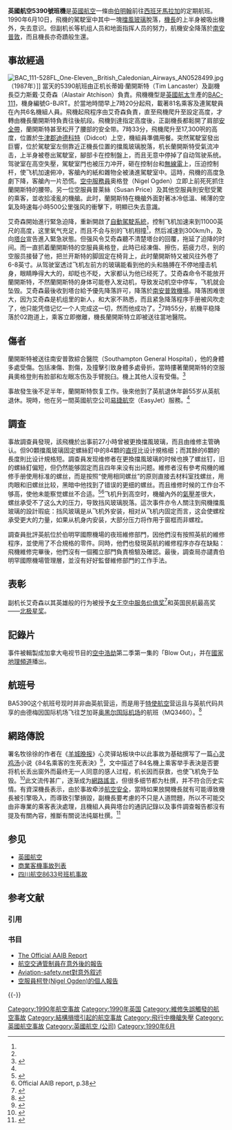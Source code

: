 {{NoteTA
|G1=UK Places
|1=zh-cn:南安普敦;zh-hk:修咸頓;zh-tw:南安普敦;
}}
{{Infobox Airliner accident
|name=英國航空5390號班機事故
|Date=1990年6月10日
|image= G-BJRT BAC1-11 B.A. BHX 15-07-89 (25566356266).jpg
|caption=涉事飞机，1989年7月摄于伯明翰
|Type=駕駛室擋風玻璃因安装不當導致在压力下脱落
|Site={{UK}}[[牛津郡|牛津郡]][[迪考特市|迪考特市]]上空
|Fatalities=0
|Injuries=2
|Aircraft Type=[[英國航太|英國航太]][[BAC-111|BAC-111]]
|Origin={{UK}}[[伯明翰國際機場|伯明翰國際機場]]
|Destination={{ESP}}[[馬拉加機場|馬拉加機場]]
|Operator=[[英國航空|英國航空]]
|Tail Number=G-BJRT
|Passengers=81
|Crew=6
|Survivors=87 (全部)
}}
'''英國航空5390號班機'''是[[英國航空|英國航空]]一條由[[伯明翰|伯明翰]]前往[[西班牙|西班牙]][[馬拉加|馬拉加]]的定期航班。1990年6月10日，飛機的駕駛室中其中一塊[[擋風玻璃|擋風玻璃]]脫落，[[機長|機長]]的上半身被吸出機外，失去意识。但副机长等机组人员和地面指挥人员的努力，航機安全降落於[[南安普敦|南安普敦]]，而且機長亦奇蹟般生還。

==事故經過==
[[File:BAC_111-528FL_One-Eleven,_British_Caledonian_Airways_AN0528499.jpg|thumb]]（1987年）]]
當天的5390航班由正机长蒂姆·蘭開斯特（Tim Lancaster）及副機長亞力斯戴·艾奇森（Alastair Atchison）負責。飛機機型是[[英國航太|英國航太]]生產的[[BAC-111|BAC-111]]，機身編號G-BJRT。於當地時間早上7時20分起飛，載著81名乘客及連駕駛員在內共6名機組人員。飛機起飛程序由艾奇森負責，直至飛機爬升至設定高度，才轉由機長蘭開斯特負責往後航段。飛機到達指定高度後，正副機長都鬆開了肩部[[安全帶|安全帶]]，蘭開斯特甚至松开了腰部的安全带。7時33分，飛機爬升至17,300呎的高度，位置於[[牛津郡|牛津郡]][[迪德科特|迪德科特]]（Didcot）上空，機組員準備用餐。突然駕駛室發出巨響，位於駕駛室左侧靠近正機長位置的擋風玻璃脫落，机长蘭開斯特受氣流冲击，上半身被卷出駕駛室，腳部卡在控制盤上，而且无意中停掉了自动驾驶系统。驾驶室在高空失壓，駕駛室門也被压力冲开，砸在控制台和[[無線電|無線電]]上，压迫控制杆，使飞机加速俯冲，客艙內的紙和雜物全被湧進駕駛室中。這時，飛機的高度急劇下降，客艙內一片恐慌。[[空中服務員|空中服務員]]奥格登（Nigel Ogden）立即上前死死抓住蘭開斯特的腰带。另一位空服員普莱絲（Susan Price）及其他空服員則安慰受驚的乘客，並收拾凌亂的機艙。此时，蘭開斯特在機艙外面對著冰冷低溫、稀薄的空氣及時速每小時500公里强风的衝擊下，明顯已失去意識。

艾奇森開始進行緊急迫降，重新開啟了[[自動駕駛系統|自動駕駛系統]]，控制飞机加速来到11000英尺的高度，这里氧气充足，而且不会与别的飞机相撞<ref name=mayday/>，然后减速到300km/h，及向[[航空交通管制|塔台]]宣告進入緊急狀態。但强风令艾奇森聽不清楚塔台的回覆，拖延了迫降的时间。而一直抓着蘭開斯特的空服員奥格登，此時已经凍傷、擦伤，筋疲力尽，别的空服员接替了他，把兰开斯特的脚固定在椅背上，此时蘭開斯特又被风往外卷了6-8英寸。从驾驶室透过飞机左前方的玻璃能看到他的头和胳膊在不停地撞击机身，眼睛睁得大大的，却眨也不眨，大家都认为他已经死了。艾奇森命令不能放开蘭開斯特，不然蘭開斯特的身体可能卷入发动机，导致发动机空中停车，飞机就会坠毁。艾奇森最後收到塔台給予優先降落許可，降落於[[南安普敦機場|南安普敦機場]]。降落困难很大，因为艾奇森是机组里的新人，和大家不熟悉，而且紧急降落程序手册被风吹走了，他只能凭借记忆一个人完成这一切，然而他成功了。<ref name=OgdenInterview />7時55分，航機平稳降落於02跑道上，乘客立即撤離，機長蘭開斯特立即被送往當地醫院。

==傷者==
蘭開斯特被送往南安普敦綜合醫院（Southampton General Hospital），他的身體多處受傷。包括凍傷、割傷，及撞擊引致身體多處骨折。當時摟著蘭開斯特的空服員奧格登則有脸部和左眼冻伤及手臂脱臼。機上其他人沒有受傷。<ref name=OgdenInterview>{{cite news | title = This is your captain screaming (interview with Nigel Ogden) | work = The Sydney Morning Herald | date = 5 February 2005 | url = http://www.smh.com.au/news/World/This-is-your-captain-screaming/2005/02/04/1107476802601.html | accessdate = 21 April 2008 | archive-date = 2008-04-10 | archive-url = https://web.archive.org/web/20080410002719/http://www.smh.com.au/news/World/This-is-your-captain-screaming/2005/02/04/1107476802601.html | dead-url = no }}</ref>

事故發生後不足半年，蘭開斯特恢复工作。後來他到了英航退休年齡55岁从英航退休。現時，他在另一間英國航空公司[[易捷航空|易捷航空]]（EasyJet）服務。<ref name=OgdenInterview />

==調查==
事故調查員發現，該飛機於出事前27小時曾被更換擋風玻璃，而且由维修主管确认。但90顆擋風玻璃固定螺絲釘中的84顆的[[直徑|直徑]]比设计規格细{{Convert|0.026|in|mm}}；而其餘的6顆的長度則比设计規格短{{Convert|0.1|in|mm}}。調查員发现维修者在更換擋風玻璃的时候也换了螺丝钉，旧的螺絲釘偏短，但仍然能够固定而且四年来没有出问题。維修者沒有參考飛機的維修手册使用标准的螺丝，而是按照“使用相同螺丝”的原则直接去材料室找螺丝，用肉眼和旧螺丝比较，黑暗中他找到了错误的更细的螺丝。而且维修时候的工作台不够高，使他未能察觉螺丝不合适。<ref name=mayday>{{cite news | title = Air Crash Investigation: Blow Out - FULL（加拿大电视节目《空中浩劫》有关此事故的一期节目） |work= | date = 5 February 2005 | url = https://www.youtube.com/watch?v=_ZNoalZ7kpk| accessdate =}}</ref><ref>Official AAIB report, p.38</ref>飞机升到高空时，機艙內外的[[氣壓|氣壓]]差很大，螺丝承受不了这么大的压力，导致挡风玻璃脱落。這次事件亦令人關注到飛機擋風玻璃的設計瑕疵：挡风玻璃是从飞机外安装，相对从飞机内固定而言，这会使螺栓承受更大的力量，如果从机身内安装，大部分压力将作用于窗框而非螺栓。

調查員批評英航位於伯明罕國際機場的夜班維修部門，因他們沒有按照英航的維修程序，並使用了不合規格的零件。同時，他們也發現英航的維修程序亦存在缺點：飛機維修完畢後，他們沒有一個獨立部門負責檢驗及確認。最後，調查局亦譴責伯明罕國際機場管理層，並沒有好好監督維修部門的工作手法。

==表彰==
副机长艾奇森以其英雄般的行为被授予[[女王空中服务价值奖|女王空中服务价值奖]]<ref>{{London Gazette| issue=52767| startpage=27| endpage=| supp=y |date=30 December 1991 |accessdate=18 May 2010}}</ref>和英国民航最高奖——[[北极星奖|北极星奖]]。
==記錄片==
事件被輯製成加拿大电视节目的[[空中浩劫|空中浩劫]]第二季第一集的「Blow Out」，并在[[國家地理頻道|國家地理頻道]]播出。

==航班号==
BA5390这个航班号现时并非由英航营运，而是用于[[特使航空|特使航空]]营运且与英航代码共享的由德梅因国际机场飞往芝加哥[[奥黑尔国际机场|奥黑尔国际机场]]的航班（MQ3460）。<ref>{{cite web|url=http://flightaware.com/live/flight/BAW5390|title=British Airways (BA) #5390 Flight Tracker|publisher=FlightAware|accessdate=30 January 2013}}</ref>

==網路傳說==
署名牧徐徐的作者在《[[羊城晚报|羊城晚报]]》心灵驿站板块中以此事故为基础撰写了一篇[[心灵鸡汤|心灵鸡汤]]小说《84名乘客的生死表決》<ref>{{cite book|author1=梁力|date=2014年11月13日|publisher=广东数字出版|accessdate=2018-05-14|title=84名乘客的生死表決|quote=《心灵驿站》是羊城晚报晚会版的重点栏目心灵驿站的文章结集。每篇文章都是原创，突出小故事讲大道理}}</ref>，文中描述了84名機上乘客举手表決是否要将机长丢出窗外而最终无一人同意的感人过程，机长因而获救，也使飞机免于坠毁。<ref>{{cite news|title=84名乘客的生死表決|url=http://www.ycwb.com/epaper/ycwb/html/2011-03/18/content_1064745.htm|accessdate=2012-12-26|newspaper=羊城晚報|date=2011-03-18|deadurl=yes|archiveurl=https://web.archive.org/web/20121005001329/http://www.ycwb.com/epaper/ycwb/html/2011-03/18/content_1064745.htm|archivedate=2012-10-05}}</ref>此文流传甚广，逐渐成为[[網路謠言|網路謠言]]，但很多细节都为杜撰，并不符合历史实情。有資深機長表示，由於事故牵涉[[航空安全|航空安全]]，當時如果放開機長就有可能導致機長被引擎吸入，而導致引擎損毀，副機長要考慮的不只是人道問題，所以不可能交由非專業的乘客表決處理，且機組人員與塔台的通訊記錄以及事件調查報告都沒有提及有關內容，推斷有關说法纯屬杜撰。<ref>{{cite news|title=網路追追追／死機長或死大家？84名乘客生死表決|url=http://www.nownews.com/n/2012/10/17/365904|accessdate=2012-12-26|newspaper=今日傳媒|date=2012-10-17}}</ref>

==参见==
{{Portal box|航空}}
* [[英國航空|英國航空]]
* [[商業客機事故列表|商業客機事故列表]]
* [[四川航空8633号班机事故|四川航空8633号班机事故]]

== 参考文献 ==
=== 引用 ===
{{Reflist|2}}

=== 书目 ===
* [https://web.archive.org/web/20090210153529/http://www.aaib.dft.gov.uk/sites/aaib/cms_resources/1-1992%20G-BJRT.pdf The Official AAIB Report]
* [https://web.archive.org/web/20090210153638/http://www.aaib.dft.gov.uk/sites/aaib/cms_resources/1-1992%20G-BJRT%20Append.pdf 航空交通管制員在意外後的報告]
* [http://aviation-safety.net/database/record.php?id=19900610-1&lang=en Aviation-safety.net對意外叙述]
* [http://www.smh.com.au/news/World/This-is-your-captain-screaming/2005/02/04/1107476802601.html 空服員柯登(Nigel Ogden)的個人報告] {{Wayback|url=http://www.smh.com.au/news/World/This-is-your-captain-screaming/2005/02/04/1107476802601.html |date=20080410002719 }}

{{-}}
{{1990年航空事故}}
{{Mayday NavBox}}

[[Category:1990年航空事故|Category:1990年航空事故]]
[[Category:1990年英国|Category:1990年英国]]
[[Category:維修失誤觸發的航空事故|Category:維修失誤觸發的航空事故]]
[[Category:結構損壞引起的航空事故|Category:結構損壞引起的航空事故]]
[[Category:飛行中機艙失壓|Category:飛行中機艙失壓]]
[[Category:英國航空事故|Category:英國航空事故]]
[[Category:英國航空_(公司)|Category:英國航空 (公司)]]
[[Category:1990年6月|Category:1990年6月]]